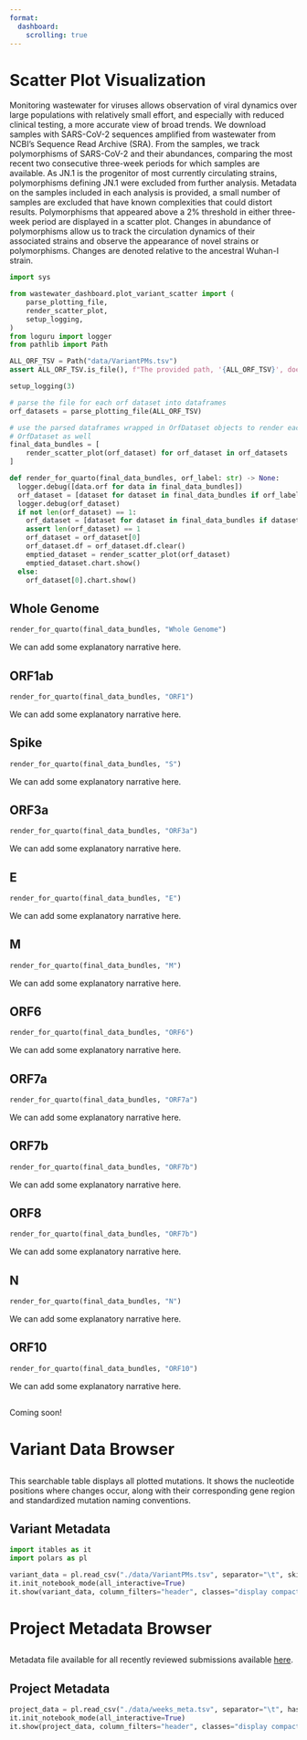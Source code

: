 ```yaml
---
format:
  dashboard:
    scrolling: true
---
```


# Scatter Plot Visualization {.center}

:::{.card title="Why Wastewater Monitoring?" .flow}

Monitoring wastewater for viruses allows observation of viral dynamics over large populations with relatively small effort, and especially with reduced clinical testing, a more accurate view of broad trends.  We download samples with SARS-CoV-2 sequences amplified from wastewater from NCBI's Sequence Read Archive (SRA).  From the samples, we track polymorphisms of SARS-CoV-2 and their abundances, comparing the most recent two consecutive three-week periods for which samples are available.  As JN.1 is the progenitor of most currently circulating strains, polymorphisms defining JN.1 were excluded from further analysis.  Metadata on the samples included in each analysis is provided, a small number of samples are excluded that have known complexities that could distort results.  Polymorphisms that appeared above a 2% threshold in either three-week period are displayed in a scatter plot.  Changes in abundance of polymorphisms allow us to track the circulation dynamics of their associated strains and observe the appearance of novel strains or polymorphisms.  Changes are denoted relative to the ancestral Wuhan-I strain.

:::


```python
import sys

from wastewater_dashboard.plot_variant_scatter import (
    parse_plotting_file,
    render_scatter_plot,
    setup_logging,
)
from loguru import logger
from pathlib import Path

ALL_ORF_TSV = Path("data/VariantPMs.tsv")
assert ALL_ORF_TSV.is_file(), f"The provided path, '{ALL_ORF_TSV}', does not exist."

setup_logging(3)

# parse the file for each orf dataset into dataframes
orf_datasets = parse_plotting_file(ALL_ORF_TSV)

# use the parsed dataframes wrapped in OrfDataset objects to render each plot, wrapping that in
# OrfDataset as well
final_data_bundles = [
    render_scatter_plot(orf_dataset) for orf_dataset in orf_datasets
]

def render_for_quarto(final_data_bundles, orf_label: str) -> None:
  logger.debug([data.orf for data in final_data_bundles])
  orf_dataset = [dataset for dataset in final_data_bundles if orf_label in dataset.orf]
  logger.debug(orf_dataset)
  if not len(orf_dataset) == 1:
    orf_dataset = [dataset for dataset in final_data_bundles if dataset.orf == "ORF1"]
    assert len(orf_dataset) == 1
    orf_dataset = orf_dataset[0]
    orf_dataset.df = orf_dataset.df.clear()
    emptied_dataset = render_scatter_plot(orf_dataset)
    emptied_dataset.chart.show()
  else:
    orf_dataset[0].chart.show()
```

##

::: {.panel-tabset}

## Whole Genome

```python
render_for_quarto(final_data_bundles, "Whole Genome")
```

:::{.card title="Notes on Interpretation" .flow}

We can add some explanatory narrative here.

:::

## ORF1ab

```python
render_for_quarto(final_data_bundles, "ORF1")
```

:::{.card title="Notes on Interpretation" .flow}

We can add some explanatory narrative here.

:::

## Spike

```python
render_for_quarto(final_data_bundles, "S")
```

:::{.card title="Notes on Interpretation" .flow}

We can add some explanatory narrative here.

:::

## ORF3a

```python
render_for_quarto(final_data_bundles, "ORF3a")
```

:::{.card title="Notes on Interpretation" .flow}

We can add some explanatory narrative here.

:::

## E

```python
render_for_quarto(final_data_bundles, "E")
```

:::{.card title="Notes on Interpretation" .flow}

We can add some explanatory narrative here.

:::

## M

```python
render_for_quarto(final_data_bundles, "M")
```

:::{.card title="Notes on Interpretation" .flow}

We can add some explanatory narrative here.

:::

## ORF6

```python
render_for_quarto(final_data_bundles, "ORF6")
```

:::{.card title="Notes on Interpretation" .flow}

We can add some explanatory narrative here.

:::

## ORF7a

```python
render_for_quarto(final_data_bundles, "ORF7a")
```

:::{.card title="Notes on Interpretation" .flow}

We can add some explanatory narrative here.

:::

## ORF7b

```python
render_for_quarto(final_data_bundles, "ORF7b")
```

:::{.card title="Notes on Interpretation" .flow}

We can add some explanatory narrative here.

:::

## ORF8

```python
render_for_quarto(final_data_bundles, "ORF7b")
```

:::{.card title="Notes on Interpretation" .flow}

We can add some explanatory narrative here.

:::

## N

```python
render_for_quarto(final_data_bundles, "N")
```

:::{.card title="Notes on Interpretation" .flow}

We can add some explanatory narrative here.

:::

## ORF10

```python
render_for_quarto(final_data_bundles, "ORF10")
```

:::{.card title="Notes on Interpretation" .flow}

We can add some explanatory narrative here.

:::

:::

##

:::{.card title="Final Notes & Addendums" .flow}

Coming soon!

:::

# Variant Data Browser

##

:::{.card title="Amino Acid Substitution Data" .flow}

This searchable table displays all plotted mutations. It shows the nucleotide positions where changes occur, along with their corresponding gene region and standardized mutation naming conventions.

:::


## Variant Metadata {height=800 scrolling="false"}

```python
import itables as it
import polars as pl

variant_data = pl.read_csv("./data/VariantPMs.tsv", separator="\t", skip_rows=1)
it.init_notebook_mode(all_interactive=True)
it.show(variant_data, column_filters="header", classes="display compact cell-border")
```

# Project Metadata Browser

##

:::{.card title="Wastewater Monitoring Project Metadata" .flow}

Metadata file available for all recently reviewed submissions available <a href="data/weeks_meta.tsv" download="weeks_meta.tsv">here</a>.

:::

## Project Metadata {height=800 scrolling="false"}

```python
project_data = pl.read_csv("./data/weeks_meta.tsv", separator="\t", has_header=True)
it.init_notebook_mode(all_interactive=True)
it.show(project_data, column_filters="header", classes="display compact cell-border")
```
